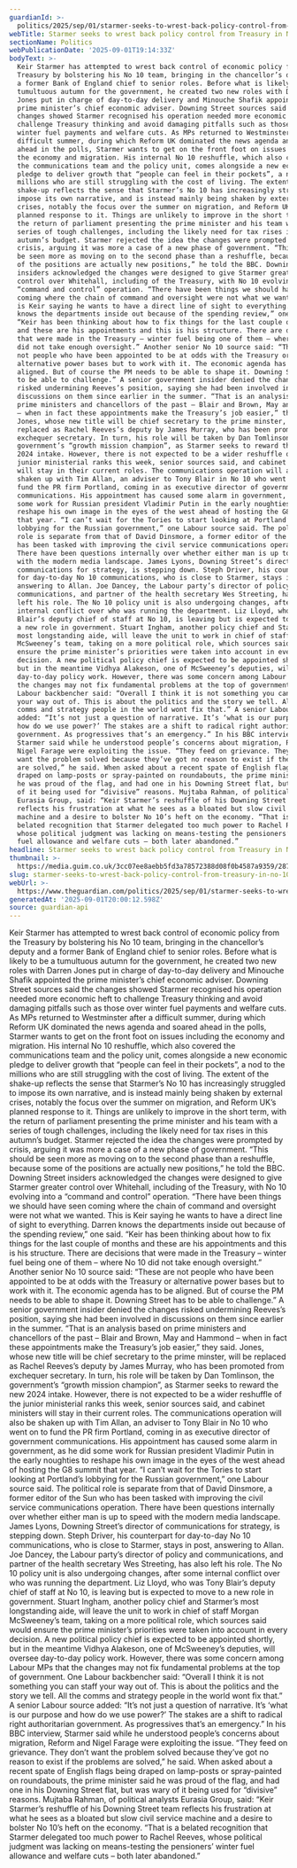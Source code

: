 ```yaml
---
guardianId: >-
  politics/2025/sep/01/starmer-seeks-to-wrest-back-policy-control-from-treasury-in-no-10-shake-up
webTitle: Starmer seeks to wrest back policy control from Treasury in No 10 shake-up
sectionName: Politics
webPublicationDate: '2025-09-01T19:14:33Z'
bodyText: >-
  Keir Starmer has attempted to wrest back control of economic policy from the
  Treasury by bolstering his No 10 team, bringing in the chancellor’s deputy and
  a former Bank of England chief to senior roles. Before what is likely to be a
  tumultuous autumn for the government, he created two new roles with Darren
  Jones put in charge of day-to-day delivery and Minouche Shafik appointed the
  prime minister’s chief economic adviser. Downing Street sources said the
  changes showed Starmer recognised his operation needed more economic heft to
  challenge Treasury thinking and avoid damaging pitfalls such as those over
  winter fuel payments and welfare cuts. As MPs returned to Westminster after a
  difficult summer, during which Reform UK dominated the news agenda and soared
  ahead in the polls, Starmer wants to get on the front foot on issues including
  the economy and migration. His internal No 10 reshuffle, which also covered
  the communications team and the policy unit, comes alongside a new economic
  pledge to deliver growth that “people can feel in their pockets”, a nod to the
  millions who are still struggling with the cost of living. The extent of the
  shake-up reflects the sense that Starmer’s No 10 has increasingly struggled to
  impose its own narrative, and is instead mainly being shaken by external
  crises, notably the focus over the summer on migration, and Reform UK’s
  planned response to it. Things are unlikely to improve in the short term, with
  the return of parliament presenting the prime minister and his team with a
  series of tough challenges, including the likely need for tax rises in this
  autumn’s budget. Starmer rejected the idea the changes were prompted by
  crisis, arguing it was more a case of a new phase of government. “This should
  be seen more as moving on to the second phase than a reshuffle, because some
  of the positions are actually new positions,” he told the BBC. Downing Street
  insiders acknowledged the changes were designed to give Starmer greater
  control over Whitehall, including of the Treasury, with No 10 evolving into a
  “command and control” operation. “There have been things we should have seen
  coming where the chain of command and oversight were not what we wanted. This
  is Keir saying he wants to have a direct line of sight to everything. Darren
  knows the departments inside out because of the spending review,” one said.
  “Keir has been thinking about how to fix things for the last couple of months
  and these are his appointments and this is his structure. There are decisions
  that were made in the Treasury – winter fuel being one of them – where No 10
  did not take enough oversight.” Another senior No 10 source said: “These are
  not people who have been appointed to be at odds with the Treasury or
  alternative power bases but to work with it. The economic agenda has to be
  aligned. But of course the PM needs to be able to shape it. Downing Street has
  to be able to challenge.” A senior government insider denied the changes
  risked undermining Reeves’s position, saying she had been involved in
  discussions on them since earlier in the summer. “That is an analysis based on
  prime ministers and chancellors of the past – Blair and Brown, May and Hammond
  – when in fact these appointments make the Treasury’s job easier,” they said.
  Jones, whose new title will be chief secretary to the prime minster, will be
  replaced as Rachel Reeves’s deputy by James Murray, who has been promoted from
  exchequer secretary. In turn, his role will be taken by Dan Tomlinson, the
  government’s “growth mission champion”, as Starmer seeks to reward the new
  2024 intake. However, there is not expected to be a wider reshuffle of the
  junior ministerial ranks this week, senior sources said, and cabinet ministers
  will stay in their current roles. The communications operation will also be
  shaken up with Tim Allan, an adviser to Tony Blair in No 10 who went on to
  fund the PR firm Portland, coming in as executive director of government
  communications. His appointment has caused some alarm in government, as he did
  some work for Russian president Vladimir Putin in the early noughties to
  reshape his own image in the eyes of the west ahead of hosting the G8 summit
  that year. “I can’t wait for the Tories to start looking at Portland’s
  lobbying for the Russian government,” one Labour source said. The political
  role is separate from that of David Dinsmore, a former editor of the Sun who
  has been tasked with improving the civil service communications operation.
  There have been questions internally over whether either man is up to speed
  with the modern media landscape. James Lyons, Downing Street’s director of
  communications for strategy, is stepping down. Steph Driver, his counterpart
  for day-to-day No 10 communications, who is close to Starmer, stays in post,
  answering to Allan. Joe Dancey, the Labour party’s director of policy and
  communications, and partner of the health secretary Wes Streeting, has also
  left his role. The No 10 policy unit is also undergoing changes, after some
  internal conflict over who was running the department. Liz Lloyd, who was Tony
  Blair’s deputy chief of staff at No 10, is leaving but is expected to move to
  a new role in government. Stuart Ingham, another policy chief and Starmer’s
  most longstanding aide, will leave the unit to work in chief of staff Morgan
  McSweeney’s team, taking on a more political role, which sources said would
  ensure the prime minister’s priorities were taken into account in every
  decision. A new political policy chief is expected to be appointed shortly,
  but in the meantime Vidhya Alakeson, one of McSweeney’s deputies, will oversee
  day-to-day policy work. However, there was some concern among Labour MPs that
  the changes may not fix fundamental problems at the top of government. One
  Labour backbencher said: “Overall I think it is not something you can staff
  your way out of. This is about the politics and the story we tell. All the
  comms and strategy people in the world wont fix that.” A senior Labour source
  added: “It’s not just a question of narrative. It’s ‘what is our purpose and
  how do we use power?’ The stakes are a shift to radical right authoritarian
  government. As progressives that’s an emergency.” In his BBC interview,
  Starmer said while he understood people’s concerns about migration, Reform and
  Nigel Farage were exploiting the issue. “They feed on grievance. They don’t
  want the problem solved because they’ve got no reason to exist if the problems
  are solved,” he said. When asked about a recent spate of English flags being
  draped on lamp-posts or spray-painted on roundabouts, the prime minister said
  he was proud of the flag, and had one in his Downing Street flat, but was wary
  of it being used for “divisive” reasons. Mujtaba Rahman, of political analysts
  Eurasia Group, said: “Keir Starmer’s reshuffle of his Downing Street team
  reflects his frustration at what he sees as a bloated but slow civil service
  machine and a desire to bolster No 10’s heft on the economy. “That is a
  belated recognition that Starmer delegated too much power to Rachel Reeves,
  whose political judgment was lacking on means-testing the pensioners’ winter
  fuel allowance and welfare cuts – both later abandoned.”
headline: Starmer seeks to wrest back policy control from Treasury in No 10 shake-up
thumbnail: >-
  https://media.guim.co.uk/3cc07ee8aebb5fd3a78572388d08f0b4587a9359/2878_0_2276_1821/500.jpg
slug: starmer-seeks-to-wrest-back-policy-control-from-treasury-in-no-10-shake-up
webUrl: >-
  https://www.theguardian.com/politics/2025/sep/01/starmer-seeks-to-wrest-back-policy-control-from-treasury-in-no-10-shake-up
generatedAt: '2025-09-01T20:00:12.598Z'
source: guardian-api
---
```

Keir Starmer has attempted to wrest back control of economic policy from the Treasury by bolstering his No 10 team, bringing in the chancellor’s deputy and a former Bank of England chief to senior roles. Before what is likely to be a tumultuous autumn for the government, he created two new roles with Darren Jones put in charge of day-to-day delivery and Minouche Shafik appointed the prime minister’s chief economic adviser. Downing Street sources said the changes showed Starmer recognised his operation needed more economic heft to challenge Treasury thinking and avoid damaging pitfalls such as those over winter fuel payments and welfare cuts. As MPs returned to Westminster after a difficult summer, during which Reform UK dominated the news agenda and soared ahead in the polls, Starmer wants to get on the front foot on issues including the economy and migration. His internal No 10 reshuffle, which also covered the communications team and the policy unit, comes alongside a new economic pledge to deliver growth that “people can feel in their pockets”, a nod to the millions who are still struggling with the cost of living. The extent of the shake-up reflects the sense that Starmer’s No 10 has increasingly struggled to impose its own narrative, and is instead mainly being shaken by external crises, notably the focus over the summer on migration, and Reform UK’s planned response to it. Things are unlikely to improve in the short term, with the return of parliament presenting the prime minister and his team with a series of tough challenges, including the likely need for tax rises in this autumn’s budget. Starmer rejected the idea the changes were prompted by crisis, arguing it was more a case of a new phase of government. “This should be seen more as moving on to the second phase than a reshuffle, because some of the positions are actually new positions,” he told the BBC. Downing Street insiders acknowledged the changes were designed to give Starmer greater control over Whitehall, including of the Treasury, with No 10 evolving into a “command and control” operation. “There have been things we should have seen coming where the chain of command and oversight were not what we wanted. This is Keir saying he wants to have a direct line of sight to everything. Darren knows the departments inside out because of the spending review,” one said. “Keir has been thinking about how to fix things for the last couple of months and these are his appointments and this is his structure. There are decisions that were made in the Treasury – winter fuel being one of them – where No 10 did not take enough oversight.” Another senior No 10 source said: “These are not people who have been appointed to be at odds with the Treasury or alternative power bases but to work with it. The economic agenda has to be aligned. But of course the PM needs to be able to shape it. Downing Street has to be able to challenge.” A senior government insider denied the changes risked undermining Reeves’s position, saying she had been involved in discussions on them since earlier in the summer. “That is an analysis based on prime ministers and chancellors of the past – Blair and Brown, May and Hammond – when in fact these appointments make the Treasury’s job easier,” they said. Jones, whose new title will be chief secretary to the prime minster, will be replaced as Rachel Reeves’s deputy by James Murray, who has been promoted from exchequer secretary. In turn, his role will be taken by Dan Tomlinson, the government’s “growth mission champion”, as Starmer seeks to reward the new 2024 intake. However, there is not expected to be a wider reshuffle of the junior ministerial ranks this week, senior sources said, and cabinet ministers will stay in their current roles. The communications operation will also be shaken up with Tim Allan, an adviser to Tony Blair in No 10 who went on to fund the PR firm Portland, coming in as executive director of government communications. His appointment has caused some alarm in government, as he did some work for Russian president Vladimir Putin in the early noughties to reshape his own image in the eyes of the west ahead of hosting the G8 summit that year. “I can’t wait for the Tories to start looking at Portland’s lobbying for the Russian government,” one Labour source said. The political role is separate from that of David Dinsmore, a former editor of the Sun who has been tasked with improving the civil service communications operation. There have been questions internally over whether either man is up to speed with the modern media landscape. James Lyons, Downing Street’s director of communications for strategy, is stepping down. Steph Driver, his counterpart for day-to-day No 10 communications, who is close to Starmer, stays in post, answering to Allan. Joe Dancey, the Labour party’s director of policy and communications, and partner of the health secretary Wes Streeting, has also left his role. The No 10 policy unit is also undergoing changes, after some internal conflict over who was running the department. Liz Lloyd, who was Tony Blair’s deputy chief of staff at No 10, is leaving but is expected to move to a new role in government. Stuart Ingham, another policy chief and Starmer’s most longstanding aide, will leave the unit to work in chief of staff Morgan McSweeney’s team, taking on a more political role, which sources said would ensure the prime minister’s priorities were taken into account in every decision. A new political policy chief is expected to be appointed shortly, but in the meantime Vidhya Alakeson, one of McSweeney’s deputies, will oversee day-to-day policy work. However, there was some concern among Labour MPs that the changes may not fix fundamental problems at the top of government. One Labour backbencher said: “Overall I think it is not something you can staff your way out of. This is about the politics and the story we tell. All the comms and strategy people in the world wont fix that.” A senior Labour source added: “It’s not just a question of narrative. It’s ‘what is our purpose and how do we use power?’ The stakes are a shift to radical right authoritarian government. As progressives that’s an emergency.” In his BBC interview, Starmer said while he understood people’s concerns about migration, Reform and Nigel Farage were exploiting the issue. “They feed on grievance. They don’t want the problem solved because they’ve got no reason to exist if the problems are solved,” he said. When asked about a recent spate of English flags being draped on lamp-posts or spray-painted on roundabouts, the prime minister said he was proud of the flag, and had one in his Downing Street flat, but was wary of it being used for “divisive” reasons. Mujtaba Rahman, of political analysts Eurasia Group, said: “Keir Starmer’s reshuffle of his Downing Street team reflects his frustration at what he sees as a bloated but slow civil service machine and a desire to bolster No 10’s heft on the economy. “That is a belated recognition that Starmer delegated too much power to Rachel Reeves, whose political judgment was lacking on means-testing the pensioners’ winter fuel allowance and welfare cuts – both later abandoned.”
